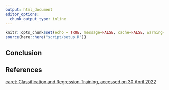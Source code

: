 ```yaml
---
output: html_document
editor_options: 
  chunk_output_type: inline
---
```


```r
knitr::opts_chunk$set(echo = TRUE, message=FALSE, cache=FALSE, warning=FALSE)
source(here::here("script/setup.R"))
```

## **Conclusion**



## **References**

[caret: Classification and Regression Training, accessed on 30 April 2022](https://cran.r-project.org/web/packages/caret/caret.pdf)







 
